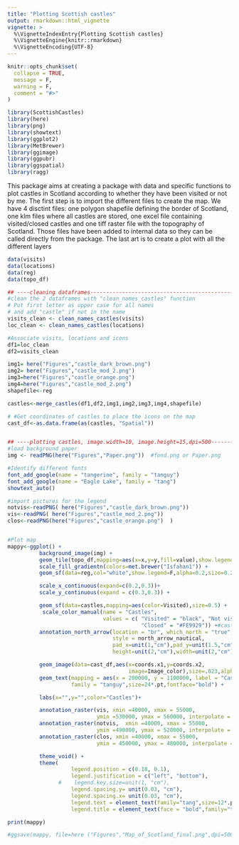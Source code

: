 ```yaml
---
title: "Plotting Scottish castles"
output: rmarkdown::html_vignette
vignette: >
  %\VignetteIndexEntry{Plotting Scottish castles}
  %\VignetteEngine{knitr::rmarkdown}
  %\VignetteEncoding{UTF-8}
---
```


```r
knitr::opts_chunk$set(
  collapse = TRUE,
  message = F,
  warning = F,
  comment = "#>"
)
```

```r
library(ScottishCastles)
library(here)
library(png)
library(showtext)
library(ggplot2)
library(MetBrewer)
library(ggimage)
library(ggpubr)
library(ggspatial)
library(ragg)
```

This package aims at creating a package with data and specific functions to plot castles in Scotland according to whether they have been visited or not by me.
The first step is to import the different files to create the map. We have 4 disctint files: one polygon shapefile defining the border of Scotland, one klm files where all castles are stored, one excel file containing visited/closed castles and one tiff raster file with the topography of Scotland. Those files have been added to internal data so they can be called directly from the package. The last art is to create a plot with all the different layers 

```r
data(visits)
data(locations)
data(reg)
data(topo_df)

## ----cleaning dataframes------------------------------------------------------
#clean the 2 dataframes with "clean_names_castles" function
# Put first letter as upper case for all names
# and add "castle" if not in the name
visits_clean <- clean_names_castles(visits)
loc_clean <- clean_names_castles(locations)

#Associate visits, locations and icons
df1=loc_clean
df2=visits_clean

img1= here("Figures","castle_dark_brown.png") 
img2= here("Figures","castle_mod_2.png")
img3=here("Figures","castle_orange.png")
img4=here("Figures","castle_mod_2.png")
shapefile<-reg

castles<-merge_castles(df1,df2,img1,img2,img3,img4,shapefile)

# #Get coordinates of castles to place the icons on the map
cast_df<-as.data.frame(as(castles, "Spatial"))


## ----plotting castles, image.width=10, image.height=15,dpi=500----------------
#load background paper
img <- readPNG(here("Figures","Paper.png"))  #fond.png or Paper.png

#Identify different fonts
font_add_google(name = "tangerine", family = "tanguy")
font_add_google(name = "Eagle Lake", family = "tang")
showtext_auto()

#import pictures for the legend
notvis<-readPNG( here("Figures","castle_dark_brown.png"))
vis<-readPNG( here("Figures","castle_mod_2.png"))
clos<-readPNG(here("Figures","castle_orange.png")  ) 


#Plot map
mappy<-ggplot() +
          background_image(img) +
          geom_tile(topo_df,mapping=aes(x=x,y=y,fill=value),show.legend=F) +   #topographic layer
          scale_fill_gradientn(colors=met.brewer("Isfahan1")) +
          geom_sf(data=reg,col="white",show.legend=F,alpha=0.2,size=0.2) +   #coastline layer

          scale_x_continuous(expand=c(0.2,0.3))+
          scale_y_continuous(expand = c(0.3,0.3)) +

          geom_sf(data=castles,mapping=aes(color=Visited),size=0.5) +  #having castle locations as points
           scale_color_manual(name = "Castles",
                              values = c( "Visited" = "black", "Not visited" ="#4F311C",
                                          "Closed" = "#FE9929")) +#castle layer
          annotation_north_arrow(location = "br", which_north = "true",
                                 style = north_arrow_nautical,
                                 pad_x=unit(1,"cm"),pad_y=unit(1.5,"cm"),
                                 height=unit(2,"cm"),width=unit(2,"cm"))+

          geom_image(data=cast_df,aes(x=coords.x1,y=coords.x2,
                                      image=Image_color),size=.023,alpha=0.5) +
          geom_text(mapping = aes(x = 200000, y = 1100000, label = "Castles of Scotland"),
                    family = "tanguy",size=24*.pt,fontface="bold") +

          labs(x="",y="",color="Castles")+

          annotation_raster(vis, xmin =40000, xmax = 55000,
                            ymin =530000, ymax = 560000, interpolate = T) +
          annotation_raster(notvis,  xmin =40000, xmax = 55000,
                            ymin =490000, ymax = 520000, interpolate = T) +
          annotation_raster(clos, xmin =40000, xmax = 55000,
                            ymin = 450000, ymax = 480000, interpolate = T) +

          theme_void() +
          theme(
                    legend.position = c(0.18, 0.1),
                    legend.justification = c("left", "bottom"),
                #    legend.key.size=unit(1, "cm"),
                    legend.spacing.y= unit(0.03, "cm"),
                    legend.spacing.x= unit(0.03, "cm"),
                    legend.text = element_text(family="tang",size=12*.pt),
                    legend.title = element_text(face = "bold",family="tang",size=16*.pt) )

print(mappy)

#ggsave(mappy, file=here ("Figures","Map_of_Scotland_final.png",dpi=500,width=10,height=15,units="cm")





```

